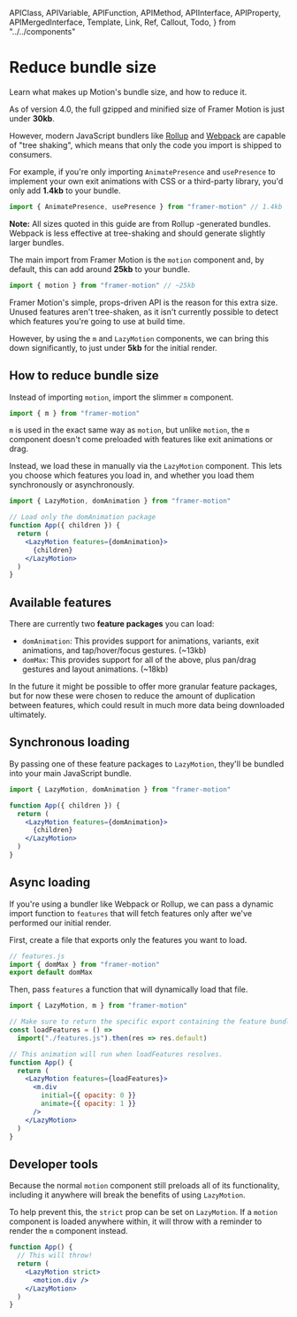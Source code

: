 <!-- 👋 Editing this file? Need help? → https://github.com/framer/api-docs/blob/master/CONTRIBUTING.md -->

  APIClass,
  APIVariable,
  APIFunction,
  APIMethod,
  APIInterface,
  APIProperty,
  APIMergedInterface,
  Template,
  Link,
  Ref,
  Callout,
  Todo,
} from "../../components"


# Reduce bundle size

<span className="lead">
  Learn what makes up Motion's bundle size, and how to
  reduce it.
</span>

As of version 4.0, the full gzipped and minified size of Framer Motion is just under **30kb**.

However, modern JavaScript bundlers like [Rollup](https://rollupjs.org/) and [Webpack](https://webpack.js.org/) are capable of "tree shaking", which means that only the code you import is shipped to consumers.

For example, if you're only importing `AnimatePresence` and `usePresence` to implement your own exit animations with CSS or a third-party library, you'd only add **1.4kb** to your bundle.

```jsx
import { AnimatePresence, usePresence } from "framer-motion" // 1.4kb
```

<Callout>
  <strong>Note:</strong> All sizes quoted in this guide are
  from Rollup -generated bundles. Webpack is less effective
  at tree-shaking and should generate slightly larger
  bundles.
</Callout>

The main import from Framer Motion is the `motion` component and, by default, this can add around **25kb** to your bundle.

```jsx
import { motion } from "framer-motion" // ~25kb
```

Framer Motion's simple, props-driven API is the reason for this extra size. Unused features aren't tree-shaken, as it isn't currently possible to detect which features you're going to use at build time.

However, by using the `m` and `LazyMotion` components, we can bring this down significantly, to just under **5kb** for the initial render.

## How to reduce bundle size

Instead of importing `motion`, import the slimmer `m` component.

```jsx
import { m } from "framer-motion"
```

`m` is used in the exact same way as `motion`, but unlike `motion`, the `m` component doesn't come preloaded with features like exit animations or drag.

Instead, we load these in manually via the `LazyMotion` component. This lets you choose which features you load in, and whether you load them synchronously or asynchronously.

```jsx
import { LazyMotion, domAnimation } from "framer-motion"

// Load only the domAnimation package
function App({ children }) {
  return (
    <LazyMotion features={domAnimation}>
      {children}
    </LazyMotion>
  )
}
```

## Available features

There are currently two **feature packages** you can load:

- `domAnimation`: This provides support for animations, variants, exit animations, and tap/hover/focus gestures. (~13kb)
- `domMax`: This provides support for all of the above, plus pan/drag gestures and layout animations. (~18kb)

In the future it might be possible to offer more granular feature packages, but for now these were chosen to reduce the amount of duplication between features, which could result in much more data being downloaded ultimately.

## Synchronous loading

By passing one of these feature packages to `LazyMotion`, they'll be bundled into your main JavaScript bundle.

```jsx
import { LazyMotion, domAnimation } from "framer-motion"

function App({ children }) {
  return (
    <LazyMotion features={domAnimation}>
      {children}
    </LazyMotion>
  )
}
```

## Async loading

If you're using a bundler like Webpack or Rollup, we can pass a dynamic import function to `features` that will fetch features only after we've performed our initial render.

First, create a file that exports only the features you want to load.

```javascript
// features.js
import { domMax } from "framer-motion"
export default domMax
```

Then, pass `features` a function that will dynamically load that file.

```jsx
import { LazyMotion, m } from "framer-motion"

// Make sure to return the specific export containing the feature bundle.
const loadFeatures = () =>
  import("./features.js").then(res => res.default)

// This animation will run when loadFeatures resolves.
function App() {
  return (
    <LazyMotion features={loadFeatures}>
      <m.div
        initial={{ opacity: 0 }}
        animate={{ opacity: 1 }}
      />
    </LazyMotion>
  )
}
```

## Developer tools

Because the normal `motion` component still preloads all of its functionality, including it anywhere will break the benefits of using `LazyMotion`.

To help prevent this, the `strict` prop can be set on `LazyMotion`. If a `motion` component is loaded anywhere within, it will throw with a reminder to render the `m` component instead.

```jsx
function App() {
  // This will throw!
  return (
    <LazyMotion strict>
      <motion.div />
    </LazyMotion>
  )
}
```
